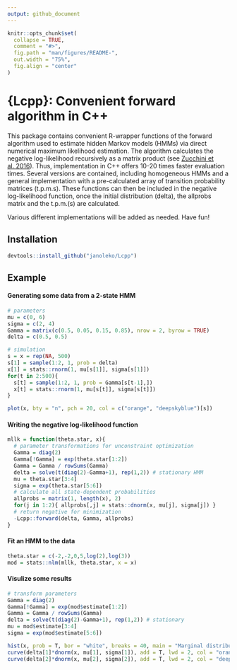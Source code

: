```yaml
---
output: github_document
---
```


```r
knitr::opts_chunk$set(
  collapse = TRUE,
  comment = "#>",
  fig.path = "man/figures/README-",
  out.width = "75%",
  fig.align = "center"
)
```

# {Lcpp}: Convenient forward algorithm in C++

This package contains convenient R-wrapper functions of the forward algorithm used to estimate hidden Markov models (HMMs) via direct numerical maximum likelihood estimation. The algorithm calculates the negative log-likelihood recursively as a matrix product (see [Zucchini et al. 2016](https://www.taylorfrancis.com/books/mono/10.1201/b20790/hidden-markov-models-time-series-walter-zucchini-iain-macdonald-roland-langrock)). Thus, implementation in C++ offers 10-20 times faster evaluation times. Several versions are contained, including homogeneous HMMs and a general implementation with a pre-calculated array of transition probability matrices (t.p.m.s). These functions can then be included in the negative log-likelihood function, once the initial distribution (delta), the allprobs matrix and the t.p.m.(s) are calculated.

Various different implementations will be added as needed. Have fun!

## Installation

```r
devtools::install_github("janoleko/Lcpp")
```

## Example

#### Generating some data from a 2-state HMM
```r
# parameters
mu = c(0, 6)
sigma = c(2, 4)
Gamma = matrix(c(0.5, 0.05, 0.15, 0.85), nrow = 2, byrow = TRUE)
delta = c(0.5, 0.5)

# simulation
s = x = rep(NA, 500)
s[1] = sample(1:2, 1, prob = delta)
x[1] = stats::rnorm(1, mu[s[1]], sigma[s[1]])
for(t in 2:500){
  s[t] = sample(1:2, 1, prob = Gamma[s[t-1],])
  x[t] = stats::rnorm(1, mu[s[t]], sigma[s[t]])
}

plot(x, bty = "n", pch = 20, col = c("orange", "deepskyblue")[s])
```
#### Writing the negative log-likelihood function
```r
mllk = function(theta.star, x){
  # parameter transformations for unconstraint optimization
  Gamma = diag(2)
  Gamma[!Gamma] = exp(theta.star[1:2])
  Gamma = Gamma / rowSums(Gamma)
  delta = solve(t(diag(2)-Gamma+1), rep(1,2)) # stationary HMM
  mu = theta.star[3:4]
  sigma = exp(theta.star[5:6])
  # calculate all state-dependent probabilities
  allprobs = matrix(1, length(x), 2)
  for(j in 1:2){ allprobs[,j] = stats::dnorm(x, mu[j], sigma[j]) }
  # return negative for minimization
  -Lcpp::forward(delta, Gamma, allprobs)
}
```

#### Fit an HMM to the data
```r
theta.star = c(-2,-2,0,5,log(2),log(3))
mod = stats::nlm(mllk, theta.star, x = x)
```

#### Visulize some results
```r
# transform parameters
Gamma = diag(2)
Gamma[!Gamma] = exp(mod$estimate[1:2])
Gamma = Gamma / rowSums(Gamma)
delta = solve(t(diag(2)-Gamma+1), rep(1,2)) # stationary
mu = mod$estimate[3:4]
sigma = exp(mod$estimate[5:6])

hist(x, prob = T, bor = "white", breaks = 40, main = "Marginal distributions")
curve(delta[1]*dnorm(x, mu[1], sigma[1]), add = T, lwd = 2, col = "orange")
curve(delta[2]*dnorm(x, mu[2], sigma[2]), add = T, lwd = 2, col = "deepskyblue")
```